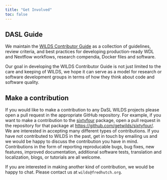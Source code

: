 ```yaml
---
title: "Get Involved"
toc: false
---
```


## DASL Guide

We maintain the [WILDS Contributor Guide][guide] as a collection of guidelines,
review criteria, and best practices for developing production-ready WDL and 
Nextflow workflows, research compendia, Docker files and software.

Our goal in developing the WILDS Contributor Guide is not just limited to the
care and keeping of WILDS, we hope it can serve as a model for research or
software development groups in terms of how they think about code and software
quality.


## Make a contribution

If you would like to make a contribution to any DaSL WILDS projects please open 
a pull request in the appropriate GitHub repository. For example, if you want to 
make a contribution to the [sixtyfour][] package, open a pull request in 
the repository for that package at <https://github.com/getwilds/sixtyfour/>.
We are interested in accepting many different types of contributions. If you
have not contributed to WILDS in the past, get in touch by emailing us and we
would be happy to discuss the contribution you have in mind. Contributions in
the form of reporting reproducable bugs, bug fixes, new  features, improved 
documentation, additional software tests, translation and localization, blogs,
or tutorials are all welcome.

If you are interested in making another kind of contribution, we would be happy
to chat. Please contact us at `wilds@fredhutch.org`.

[guide]: https://getwilds.org/guide/
[sixtyfour]: https://github.com/getwilds/sixtyfour/
